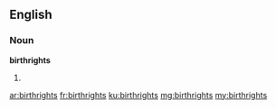==English==

===Noun===
'''birthrights'''

# {{plural of|birthright}}

[[ar:birthrights]]
[[fr:birthrights]]
[[ku:birthrights]]
[[mg:birthrights]]
[[my:birthrights]]